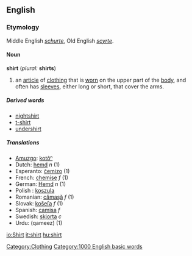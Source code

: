 {{wikipedia}}
==English==
===Etymology===
Middle English ''[[schurte]]'', Old English ''[[scyrte]]''.

====Noun====
'''shirt''' (''plural:'' '''shirts''')

#an [[article]] of [[clothing]] that is [[wear|worn]] on the upper part of the [[body]], and often has [[sleeve]]s, either long or short, that cover the arms.

=====Derived words=====
*[[nightshirt]]
*[[t-shirt]]
*[[undershirt]]

=====Translations=====
*[[Amuzgo]]: [[kotôⁿ]]
*Dutch: [[hemd]] ''n'' (1)
*Esperanto: [[ĉemizo]] (1)
*French: [[chemise]] ''f'' (1)
*German: [[Hemd]] ''n'' (1)
*Polish : [[koszula]]
*Romanian: [[cămaşă]] ''f'' (1)
*Slovak: [[košeľa]] ''f'' (1)
*Spanish: [[camisa]] ''f''
*Swedish: [[skjorta]] ''c''
*Urdu: (qameez) (1)

[[Category:Clothing]]
[[Category:1000 English basic words]]

[[io:Shirt]]
[[it:shirt]]
[[hu:shirt]]